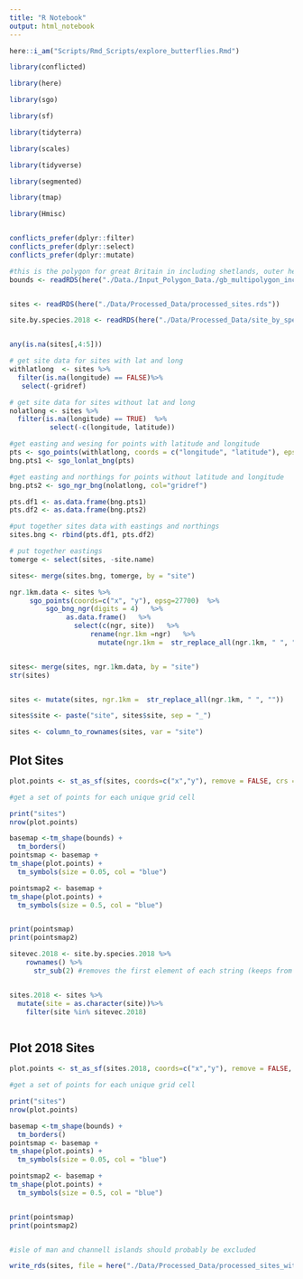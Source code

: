 ```yaml
---
title: "R Notebook"
output: html_notebook
---
```



```r

here::i_am("Scripts/Rmd_Scripts/explore_butterflies.Rmd")

library(conflicted)

library(here)

library(sgo)

library(sf)

library(tidyterra)

library(scales)

library(tidyverse)

library(segmented)

library(tmap)

library(Hmisc)


conflicts_prefer(dplyr::filter)
conflicts_prefer(dplyr::select)
conflicts_prefer(dplyr::mutate)
```

```r
#this is the polygon for great Britain in including shetlands, outer hebrides and isle of man
bounds <- readRDS(here("./Data./Input_Polygon_Data./gb_multipolygon_incl_ork_shet.rds"))


sites <- readRDS(here("./Data/Processed_Data/processed_sites.rds"))

site.by.species.2018 <- readRDS(here("./Data/Processed_Data/site_by_species_2018.rds"))


any(is.na(sites[,4:5]))
```
  
```r

# get site data for sites with lat and long
withlatlong  <- sites %>% 
  filter(is.na(longitude) == FALSE)%>% 
   select(-gridref)

# get site data for sites without lat and long
nolatlong <- sites %>% 
  filter(is.na(longitude) == TRUE)  %>% 
          select(-c(longitude, latitude))

#get easting and wesing for points with latitude and longitude
pts <- sgo_points(withlatlong, coords = c("longitude", "latitude"), epsg=4277)#this epsg for long and lat
bng.pts1 <- sgo_lonlat_bng(pts)

#get easting and northings for points without latitude and longitude
bng.pts2 <- sgo_ngr_bng(nolatlong, col="gridref")

pts.df1 <- as.data.frame(bng.pts1)
pts.df2 <- as.data.frame(bng.pts2)

#put together sites data with eastings and northings
sites.bng <- rbind(pts.df1, pts.df2)

# put together eastings 
tomerge <- select(sites, -site.name)

sites<- merge(sites.bng, tomerge, by = "site")

ngr.1km.data <- sites %>%
     sgo_points(coords=c("x", "y"), epsg=27700)  %>%
         sgo_bng_ngr(digits = 4)   %>%
              as.data.frame()   %>%
                select(c(ngr, site))   %>%
                    rename(ngr.1km =ngr)   %>%
                      mutate(ngr.1km =  str_replace_all(ngr.1km, " ", ""))


sites<- merge(sites, ngr.1km.data, by = "site")
str(sites)


sites <- mutate(sites, ngr.1km =  str_replace_all(ngr.1km, " ", ""))

sites$site <- paste("site", sites$site, sep = "_")

sites <- column_to_rownames(sites, var = "site")

```



## Plot Sites
```r

plot.points <- st_as_sf(sites, coords=c("x","y"), remove = FALSE, crs = 27700)#I want to keep coords in the dataframe

#get a set of points for each unique grid cell

print("sites")
nrow(plot.points)

basemap <-tm_shape(bounds) +
  tm_borders()
pointsmap <- basemap + 
tm_shape(plot.points) +
  tm_symbols(size = 0.05, col = "blue")

pointsmap2 <- basemap + 
tm_shape(plot.points) +
  tm_symbols(size = 0.5, col = "blue")


print(pointsmap)
print(pointsmap2)
```


```r
sitevec.2018 <- site.by.species.2018 %>%
    rownames() %>%
      str_sub(2) #removes the first element of each string (keeps from position 2)


sites.2018 <- sites %>%
  mutate(site = as.character(site))%>%
    filter(site %in% sitevec.2018)



```

## Plot 2018 Sites
```r

plot.points <- st_as_sf(sites.2018, coords=c("x","y"), remove = FALSE, crs = 27700)#I want to keep coords in the dataframe

#get a set of points for each unique grid cell

print("sites")
nrow(plot.points)

basemap <-tm_shape(bounds) +
  tm_borders()
pointsmap <- basemap + 
tm_shape(plot.points) +
  tm_symbols(size = 0.05, col = "blue")

pointsmap2 <- basemap + 
tm_shape(plot.points) +
  tm_symbols(size = 0.5, col = "blue")


print(pointsmap)
print(pointsmap2)


#isle of man and channell islands should probably be excluded
```
```r


write_rds(sites, file = here("./Data/Processed_Data/processed_sites_with_ngr.rds"))
```

